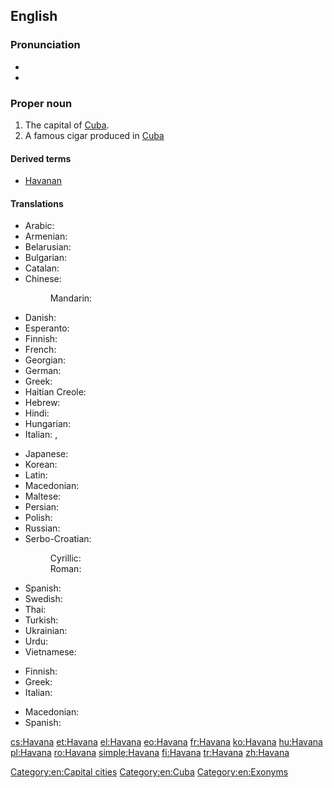 {{wikipedia}}
==English==

===Pronunciation===
* {{IPA|/həˈvænə/}}
* {{rhymes|ænə}}

===Proper noun===
{{en-proper noun}}

# The capital of [[Cuba]].
# A famous cigar produced in [[Cuba]]

====Derived terms====
* [[Havanan]]

====Translations====
{{trans-top|capital}}
* Arabic: {{t-|ar|هافانا|f|tr=hafaanaa, havaanaa}}
* Armenian: {{t-|hy|Հավանա|tr=Havana}}
* Belarusian: {{t-|be|Гавана|f|tr=Havána}}
* Bulgarian: {{t-|bg|Хавана|f|tr=Havána}}
* Catalan: {{t-|ca|L'Havana}}
* Chinese:
*: Mandarin: {{t|cmn|哈瓦那|tr=Hāwǎnà|sc=Hani}}
* Danish: {{t-|da|Havana}}
* Esperanto: {{t|eo|Havano}}
* Finnish: {{t+|fi|Havanna}}
* French: {{t+|fr|La Havane|f}}
* Georgian: {{t-|ka|ჰავანა|tr=havana|sc=Geor}}
* German: {{t+|de|Havanna|f}}
* Greek: {{t+|el|Αβάνα|f|tr=Avána}}
* Haitian Creole: {{tø|ht|La Avàn}}
* Hebrew: {{t-|he|הוואנה}}
* Hindi: {{t-|hi|हवाना|tr=havānā}}
* Hungarian: {{t+|hu|Havanna}}
* Italian: {{t-|it|L'Avana|f}}, {{t-|it|L'Havana|f}}
{{trans-mid}}
* Japanese: {{t-|ja|ハバナ|tr=Habana}}
* Korean: {{t-|ko|아바나|tr=Abana|sc=Hang}}
* Latin: {{t-|la|Avana}}
* Macedonian: {{t-|mk|Хавана|f|tr=Havána}}
* Maltese: {{t-|mt|Ħavana|alt=il-Ħavana}}
* Persian: {{t-|fa|هاوانا|tr=Hâvânâ}}
* Polish: {{t+|pl|Hawana|f}}
* Russian: {{t-|ru|Гавана|f|tr=Gavána}}
* Serbo-Croatian:
*: Cyrillic: {{t-|sh|Хавана|f|sc=Cyrl}}
*: Roman: {{t-|sh|Havana|f}}
* Spanish: {{t-|es|la Habana|f}}
* Swedish: {{t-|sv|Havanna}}
* Thai: {{t-|th|ฮาวานา|tr=haawaanaa}}
* Turkish: {{t+|tr|Havana}}
* Ukrainian: {{t-|uk|Гавана|f|tr=Havána}}
* Urdu: {{t-|ur|ہوانا|tr=havānā}}
* Vietnamese: {{t-|vi|La Habana}}
{{trans-bottom}}

{{trans-top|cigar}}
* Finnish: {{t-|fi|havannalainen}}
* Greek: {{t-|el|πούρα Αβάνας}}
* Italian: {{t+|it|avana|m}}
{{trans-mid}}
* Macedonian: {{t-|mk|хаванска пура|f|tr=hávanska púra}}
* Spanish: {{t+|es|habano|m}}
{{trans-bottom}}

[[Category:en:Capital cities]]
[[Category:en:Cuba]]
[[Category:en:Exonyms]]

[[cs:Havana]]
[[et:Havana]]
[[el:Havana]]
[[eo:Havana]]
[[fr:Havana]]
[[ko:Havana]]
[[hu:Havana]]
[[pl:Havana]]
[[ro:Havana]]
[[simple:Havana]]
[[fi:Havana]]
[[tr:Havana]]
[[zh:Havana]]